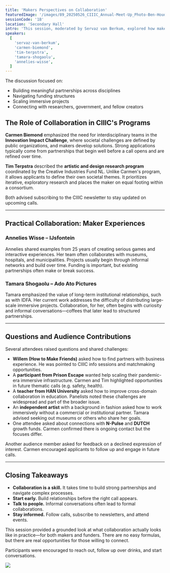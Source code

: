 ```yaml
---
title: 'Makers Perspectives on Collaboration'
featuredImage: '/images/89_20250526_CIIIC_Annual-Meet-Up_Photo-Ben-Houdijk_lr_2325.jpeg'
sessionCode: '1B'
location: 'Secondary Hall'
intro: 'This session, moderated by Servaz van Berkum, explored how makers of immersive experiences collaborate to strengthen their practice, build sustainable business models, and create socially relevant work.'
speakers:
  [
    'servaz-van-berkum',
    'carmen-biemond',
    'tim-terpstra',
    'tamara-shogaolu',
    'annelies-wisse',
  ]
---
```


The discussion focused on:

- Building meaningful partnerships across disciplines
- Navigating funding structures
- Scaling immersive projects
- Connecting with researchers, government, and fellow creators


<Illustration filename="collaboration.png" />

## The Role of Collaboration in CIIIC's Programs

**Carmen Biemond** emphasized the need for interdisciplinary teams in the **Innovation Impact Challenge**, where societal challenges are defined by public organizations, and makers develop solutions. Strong applications typically come from partnerships that begin well before a call opens and are refined over time.

**Tim Terpstra** described the **artistic and design research program** coordinated by the Creative Industries Fund NL. Unlike Carmen's program, it allows applicants to define their own societal themes. It prioritizes iterative, exploratory research and places the maker on equal footing within a consortium.

Both advised subscribing to the CIIIC newsletter to stay updated on upcoming calls.

---

## Practical Collaboration: Maker Experiences

### **Annelies Wisse** – IJsfontein

Annelies shared examples from 25 years of creating serious games and interactive experiences. Her team often collaborates with museums, hospitals, and municipalities. Projects usually begin through informal networks and build over time. Funding is important, but existing partnerships often make or break success.

### **Tamara Shogaolu** – Ado Ato Pictures

Tamara emphasized the value of long-term institutional relationships, such as with IDFA. Her current work addresses the difficulty of distributing large-scale immersive projects. Collaboration, for her, often begins with curiosity and informal conversations—coffees that later lead to structured partnerships.

---

## Questions and Audience Contributions

Several attendees raised questions and shared challenges:

- **Willem (How to Make Friends)** asked how to find partners with business experience. He was pointed to CIIIC info sessions and matchmaking opportunities.
- A **participant from Prison Escape** wanted help scaling their pandemic-era immersive infrastructure. Carmen and Tim highlighted opportunities in future thematic calls (e.g. safety, health).
- A **teacher from HAN University** asked how to improve cross-domain collaboration in education. Panelists noted these challenges are widespread and part of the broader issue.
- An **independent artist** with a background in fashion asked how to work immersively without a commercial or institutional partner. Tamara advised seeking out museums or others who share her goals.
- One attendee asked about connections with **N-Pulse** and **DUTCH** growth funds. Carmen confirmed there is ongoing contact but the focuses differ.

Another audience member asked for feedback on a declined expression of interest. Carmen encouraged applicants to follow up and engage in future calls.

---

## Closing Takeaways

- **Collaboration is a skill.** It takes time to build strong partnerships and navigate complex processes.
- **Start early.** Build relationships before the right call appears.
- **Talk to people.** Informal conversations often lead to formal collaborations.
- **Stay informed.** Follow calls, subscribe to newsletters, and attend events.

This session provided a grounded look at what collaboration actually looks like in practice—for both makers and funders. There are no easy formulas, but there are real opportunities for those willing to connect.

Participants were encouraged to reach out, follow up over drinks, and start conversations.


<Image src="/images/85_20250526_CIIIC_Annual-Meet-Up_Photo-Ben-Houdijk_lr_2237.jpeg" />
